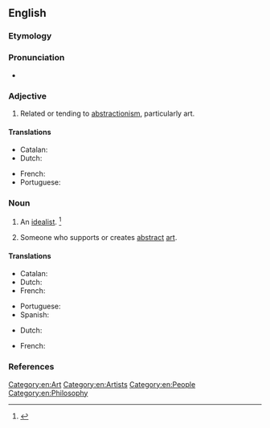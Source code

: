 ==English==

===Etymology===
{{suffix|en|abstraction|ist}}

===Pronunciation===
* {{a|US}} {{IPA|/æbˈstɹæk.ʃən.əst/|lang=en}}

===Adjective===
{{en-adj}}

# Related or tending to [[abstractionism]], particularly art.

====Translations====
{{trans-top|Related to abstract art}}
* Catalan: {{t|ca|abstraccionista|m|f}}
* Dutch: {{t|nl|abstractionistisch}}
{{trans-mid}}
* French: {{t+|fr|abstractionniste|m|f}}
* Portuguese: {{t+|pt|abstracionista}}
{{trans-bottom}}

===Noun===
{{en-noun}}

# An [[idealist]]. {{defdate|First attested in the mid 19<sup>th</sup> century.}}<ref name=SOED>{{R:SOED5|page=10}}</ref>
#: {{rfquotek|Emerson}}
# Someone who supports or creates [[abstract]] [[art]].

====Translations====
{{trans-top|someone who paints or creates abstract art}}
* Catalan: {{t|ca|abstraccionista|m|f}}
* Dutch: {{t|nl|[[abstract]] [[kunstenaar]]|m}}
* French: {{t+|fr|abstractionniste|m|f}}
{{trans-mid}}
* Portuguese: {{t+|pt|abstracionista|m|f}}
* Spanish: {{t|es|abstraccionista|m|f}}
{{trans-bottom}}

{{trans-top|an idealist}}
* Dutch: {{t|nl|abstractionist|m}}
{{trans-mid}}
* French: {{t+|fr|idéaliste|m|f}}
{{trans-bottom}}

===References===
<references/>

[[Category:en:Art]]
[[Category:en:Artists]]
[[Category:en:People]]
[[Category:en:Philosophy]]